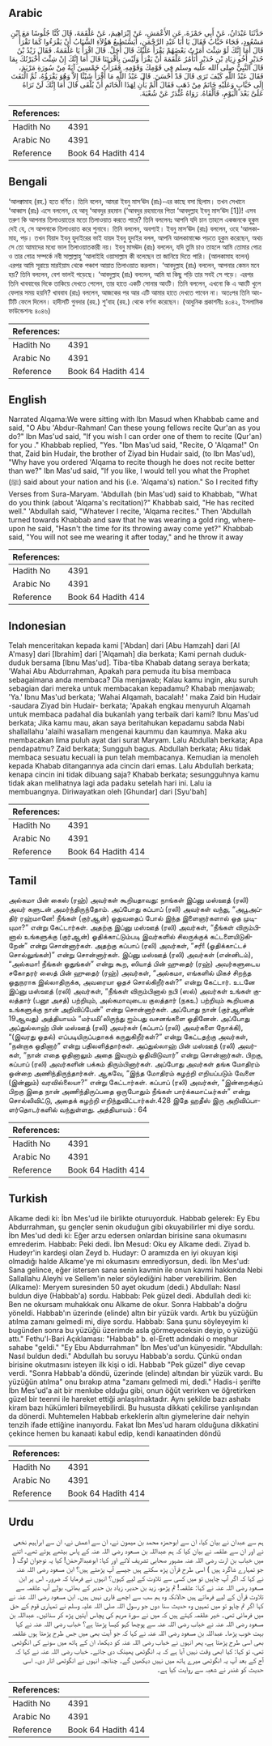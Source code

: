 ## Arabic


<div dir="rtl" lang="ar" style={{fontSize:'larger',backgroundColor:'#f8f9fa',padding:20}}>
حَدَّثَنَا عَبْدَانُ، عَنْ أَبِي حَمْزَةَ، عَنِ الأَعْمَشِ، عَنْ إِبْرَاهِيمَ، عَنْ عَلْقَمَةَ، قَالَ كُنَّا جُلُوسًا مَعَ ابْنِ مَسْعُودٍ، فَجَاءَ خَبَّابٌ فَقَالَ يَا أَبَا عَبْدِ الرَّحْمَنِ، أَيَسْتَطِيعُ هَؤُلاَءِ الشَّبَابُ أَنْ يَقْرَءُوا كَمَا تَقْرَأُ قَالَ أَمَا إِنَّكَ لَوْ شِئْتَ أَمَرْتُ بَعْضَهُمْ يَقْرَأُ عَلَيْكَ قَالَ أَجَلْ‏.‏ قَالَ اقْرَأْ يَا عَلْقَمَةُ‏.‏ فَقَالَ زَيْدُ بْنُ حُدَيْرٍ أَخُو زِيَادِ بْنِ حُدَيْرٍ أَتَأْمُرُ عَلْقَمَةَ أَنْ يَقْرَأَ وَلَيْسَ بِأَقْرَئِنَا قَالَ أَمَا إِنَّكَ إِنْ شِئْتَ أَخْبَرْتُكَ بِمَا قَالَ النَّبِيُّ صلى الله عليه وسلم فِي قَوْمِكَ وَقَوْمِهِ‏.‏ فَقَرَأْتُ خَمْسِينَ آيَةً مِنْ سُورَةِ مَرْيَمَ، فَقَالَ عَبْدُ اللَّهِ كَيْفَ تَرَى قَالَ قَدْ أَحْسَنَ‏.‏ قَالَ عَبْدُ اللَّهِ مَا أَقْرَأُ شَيْئًا إِلاَّ وَهُوَ يَقْرَؤُهُ، ثُمَّ الْتَفَتَ إِلَى خَبَّابٍ وَعَلَيْهِ خَاتَمٌ مِنْ ذَهَبٍ فَقَالَ أَلَمْ يَأْنِ لِهَذَا الْخَاتَمِ أَنْ يُلْقَى قَالَ أَمَا إِنَّكَ لَنْ تَرَاهُ عَلَىَّ بَعْدَ الْيَوْمِ، فَأَلْقَاهُ‏.‏ رَوَاهُ غُنْدَرٌ عَنْ شُعْبَةَ‏.‏
</div>
<div style={{backgroundColor:'#f8f9fa',padding:20, marginBottom: 10}}><table> <thead> <tr> <th>References:</th> <th></th> </tr> </thead> <tbody><tr><td>Hadith No</td><td>4391</td></tr><tr><td>Arabic No</td><td>4391</td></tr><tr><td>Reference</td><td>Book 64 Hadith 414</td></tr></tbody></table></div>

## Bengali


<div dir="ltr" lang="bn" style={{fontSize:'larger',backgroundColor:'#f8f9fa',padding:20}}>
‘আলক্বামাহ (রহ.) হতে বর্ণিত। তিনি বলেন, আমরা ইবনু মাস‘ঊদ (রাঃ)-এর কাছে বসা ছিলাম। তখন সেখানে ‘আব্বাস (রাঃ) এসে বললেন, হে আবূ ‘আবদুর রহমান (‘আবদুর রহমানের পিতা ‘আবদুল্লাহ ইবনু মাস‘ঊদ [1])! এসব তরুণ কি আপনার তিলাওয়াতের মতো তিলাওয়াত করতে পারে? তিনি বললেনঃ আপনি যদি চান তাহলে একজনকে হুকুম দেই যে, সে আপনাকে তিলাওয়াত করে শুনাবে। তিনি বললেন, অবশ্যই। ইবনু মাস‘ঊদ (রাঃ) বললেন, ওহে ‘আলকামাহ, পড়। তখন যিয়াদ ইবনু হুদাইরের ভাই যায়দ ইবনু হুদাইর বলল, আপনি আলকামাহ্কে পড়তে হুকুম করেছেন, অথচ সে তো আমাদের মধ্যে ভাল তিলাওয়াতকারী নয়। ইবনু মাসঊদ (রাঃ) বললেন, যদি তুমি চাও তাহলে আমি তোমার গোত্র ও তার গোত্র সম্পর্কে নবী সাল্লাল্লাহু ‘আলাইহি ওয়াসাল্লাম কী বলেছেন তা জানিয়ে দিতে পারি। (আলকামাহ বলেন) এরপর আমি সূরায়ে মারইয়াম থেকে পঞ্চাশ আয়াত তিলাওয়াত করলাম। ‘আবদুল্লাহ (রাঃ) বললেন, আপনার কেমন মনে হয়? তিনি বললেন, বেশ ভালই পড়েছে। ‘আবদুল্লাহ (রাঃ) বললেন, আমি যা কিছু পড়ি তার সবই সে পড়ে। এরপর তিনি খাববাবের দিকে তাকিয়ে দেখতে পেলেন, তার হাতে একটি সোনার আংটি। তিনি বললেন, এখনো কি এ আংটি খুলে ফেলার সময় হয়নি? খাববাব (রাঃ) বললেন, আজকের পর আর এটি আমার হাতে দেখতে পাবেন না। অতঃপর তিনি আংটিটি ফেলে দিলেন। হাদীসটি গুনদার (রহ.) শু’বাহ (রহ.) থেকে বর্ণনা করেছেন। (আধুনিক প্রকাশনীঃ ৪০৪২, ইসলামিক ফাউন্ডেশনঃ ৪০৪৬)
</div>
<div style={{backgroundColor:'#f8f9fa',padding:20, marginBottom: 10}}><table> <thead> <tr> <th>References:</th> <th></th> </tr> </thead> <tbody><tr><td>Hadith No</td><td>4391</td></tr><tr><td>Arabic No</td><td>4391</td></tr><tr><td>Reference</td><td>Book 64 Hadith 414</td></tr></tbody></table></div>

## English


<div dir="ltr" lang="en" style={{fontSize:'larger',backgroundColor:'#f8f9fa',padding:20}}>
Narrated Alqama:We were sitting with Ibn Masud when Khabbab came and said, "O Abu 'Abdur-Rahman! Can these young fellows recite Qur'an as you do?" Ibn Mas'ud said, "If you wish I can order one of them to recite (Qur'an) for you ." Khabbab replied, "Yes. "Ibn Mas'ud said, "Recite, O 'Alqama!" On that, Zaid bin Hudair, the brother of Ziyad bin Hudair said, (to Ibn Mas'ud), "Why have you ordered 'Alqama to recite though he does not recite better than we?" Ibn Mas'ud said, "If you like, I would tell you what the Prophet (ﷺ) said about your nation and his (i.e. 'Alqama's) nation." So I recited fifty Verses from Sura-Maryam. 'Abdullah (bin Mas'ud) said to Khabbab, "What do you think (about 'Alqama's recitation)?" Khabbab said, "He has recited well." 'Abdullah said, "Whatever I recite, 'Alqama recites." Then 'Abdullah turned towards Khabbab and saw that he was wearing a gold ring, whereupon he said, "Hasn't the time for its throwing away come yet?" Khabbab said, "You will not see me wearing it after today," and he throw it away
</div>
<div style={{backgroundColor:'#f8f9fa',padding:20, marginBottom: 10}}><table> <thead> <tr> <th>References:</th> <th></th> </tr> </thead> <tbody><tr><td>Hadith No</td><td>4391</td></tr><tr><td>Arabic No</td><td>4391</td></tr><tr><td>Reference</td><td>Book 64 Hadith 414</td></tr></tbody></table></div>

## Indonesian


<div dir="ltr" lang="id" style={{fontSize:'larger',backgroundColor:'#f8f9fa',padding:20}}>
Telah menceritakan kepada kami ['Abdan] dari [Abu Hamzah] dari [Al A'masy] dari [Ibrahim] dari ['Alqamah] dia berkata; Kami pernah duduk-duduk bersama [Ibnu Mas'ud]. Tiba-tiba Khabab datang seraya berkata; 'Wahai Abu Abdurrahman, Apakah para pemuda itu bisa membaca sebagaimana anda membaca? Dia menjawab; Kalau kamu ingin, aku suruh sebagian dari mereka untuk membacakan kepadamu? Khabab menjawab; 'Ya.' Ibnu Mas'ud berkata; 'Wahai Alqamah, bacalah! ' maka Zaid bin Hudair -saudara Ziyad bin Hudair- berkata; 'Apakah engkau menyuruh Alqamah untuk membaca padahal dia bukanlah yang terbaik dari kami? Ibnu Mas'ud berkata; Jika kamu mau, akan saya beritahukan kepadamu sabda Nabi shallallahu 'alaihi wasallam mengenai kaummu dan kaumnya. Maka aku membacakan lima puluh ayat dari surat Maryam. Lalu Abdullah berkata; Apa pendapatmu? Zaid berkata; Sungguh bagus. Abdullah berkata; Aku tidak membaca sesuatu kecuali ia pun telah membacanya. Kemudian ia menoleh kepada Khabab ditangannya ada cincin dari emas. Lalu Abdullah berkata; kenapa cincin ini tidak dibuang saja? Khabab berkata; sesungguhnya kamu tidak akan melihatnya lagi ada padaku setelah hari ini. Lalu ia membuangnya. Diriwayatkan oleh [Ghundar] dari [Syu'bah]
</div>
<div style={{backgroundColor:'#f8f9fa',padding:20, marginBottom: 10}}><table> <thead> <tr> <th>References:</th> <th></th> </tr> </thead> <tbody><tr><td>Hadith No</td><td>4391</td></tr><tr><td>Arabic No</td><td>4391</td></tr><tr><td>Reference</td><td>Book 64 Hadith 414</td></tr></tbody></table></div>

## Tamil


<div dir="ltr" lang="ta" style={{fontSize:'larger',backgroundColor:'#f8f9fa',padding:20}}>
அல்கமா பின் கைஸ் (ரஹ்) அவர்கள் கூறியதாவது: நாங்கள் இப்னு மஸ்ஊத் (ரலி) அவர் களுடன் அமர்ந்திருந்தோம். அப்போது கப்பாப் (ரலி) அவர்கள் வந்து, “அபூஅப்திர் ரஹ்மானே! நீங்கள் (குர்ஆன்) ஓதுவதைப் போல் இந்த இளைஞர்களால் ஓத முடியுமா?” என்று கேட்டார்கள். அதற்கு இப்னு மஸ்ஊத் (ரலி) அவர்கள், “நீங்கள் விரும்பினால் உங்களுக்கு (குர்ஆன்) ஓதிக்காட்டும்படி இவர்களில் சிலருக்குக் கட்டளையிடுகிறேன்” என்று சொன்னார்கள். அதற்கு கப்பாப் (ரலி) அவர்கள், “சரி! (ஓதிக்காட்டச் சொல்லுங்கள்)” என்று சொன்னார்கள். இப்னு மஸ்ஊத் (ரலி) அவர்கள் (என்னிடம்), “அல்கமா! நீங்கள் ஓதுங்கள்” என்று கூற, ஸியாத் பின் ஹுதைர் (ரஹ்) அவர்களுடைய சகோதரர் ஸைத் பின் ஹுதைர் (ரஹ்) அவர்கள், “அல்கமா, எங்களில் மிகச் சிறந்த ஓதுநராக இல்லாதிருக்க, அவரையா ஓதச் சொல்கிறீர்கள்?” என்று கேட்டார். உடனே இப்னு மஸ்ஊத் (ரலி) அவர்கள், “நீங்கள் விரும்பினால் நபி (ஸல்) அவர்கள் உங்கள் குலத்தார் (பனூ அசத்) பற்றியும், அல்கமாவுடைய குலத்தார் (நகஉ) பற்றியும் கூறியதை உங்களுக்கு நான் அறிவிப்பேன்” என்று சொன்னார்கள். அப்போது நான் (குர்ஆனின் 19ஆவது) அத்தியாயம் “மர்யமி'லிருந்து ஐம்பது வசனங்களை ஓதினேன். அப்போது அப்துல்லாஹ் பின் மஸ்ஊத் (ரலி) அவர்கள் (கப்பாப் (ரலி) அவர்களை நோக்கி), “(இவரது ஓதல்) எப்படியிருப்பதாகக் கருதுகிறீர்கள்?” என்று கேட்டதற்கு அவர்கள், “நன்றாக ஓதினார்” என்று பதிலளித்தார்கள். அப்துல்லாஹ் பின் மஸ்ஊத் (ரலி) அவர்கள், “நான் எதை ஓதினாலும் அதை இவரும் ஓதிவிடுவார்” என்று சொன்னார்கள். பிறகு, கப்பாப் (ரலி) அவர்களின் பக்கம் திரும்பினார்கள். அப்போது அவர்கள் தங்க மோதிரம் ஒன்றை அணிந்திருந்தார்கள். ஆகவே, “இந்த மோதிரம் கழற்றி எறியப்படும் வேளை (இன்னும்) வரவில்லையா?” என்று கேட்டார்கள். கப்பாப் (ரலி) அவர்கள், “இன்றைக்குப் பிறகு இதை நான் அணிந்திருப்பதை ஒருபோதும் நீங்கள் பார்க்கமாட்டீர்கள்” என்று சொல்லிவிட்டு, அதைக் கழற்றி எறிந்துவிட்டார்கள்.428 இதே ஹதீஸ் இரு அறிவிப்பாளர்தொடர்களில் வந்துள்ளது. அத்தியாயம் : 64
</div>
<div style={{backgroundColor:'#f8f9fa',padding:20, marginBottom: 10}}><table> <thead> <tr> <th>References:</th> <th></th> </tr> </thead> <tbody><tr><td>Hadith No</td><td>4391</td></tr><tr><td>Arabic No</td><td>4391</td></tr><tr><td>Reference</td><td>Book 64 Hadith 414</td></tr></tbody></table></div>

## Turkish


<div dir="ltr" lang="tr" style={{fontSize:'larger',backgroundColor:'#f8f9fa',padding:20}}>
Alkame dedi ki: İbn Mes'ud ile birlikte oturuyorduk. Habbab gelerek: Ey Ebu Abdurrahman, şu gençler senin okuduğun gibi okuyabilirler mi diye sordu. İbn Mes'ud dedi ki: Eğer arzu edersen onlardan birisine sana okumasını emrederim. Habbab: Peki dedi. İbn Mesud: Oku ey Alkame dedi. Ziyad b. Hudeyr'in kardeşi olan Zeyd b. Hudayr: O aramızda en iyi okuyan kişi olmadığı halde Alkame'ye mi okumasını emrediyorsun, dedi. İbn Mes'ud: Sana gelince, eğer istersen sana senin kavmin ile onun kavmi hakkında Nebi Sallallahu Aleyhi ve Sellem'in neler söylediğini haber verebilirim. Ben (Alkame): Meryem suresinden 50 ayet okudum (dedi.) Abdullah: Nasıl buldun diye (Habbab'a) sordu. Habbab: Pek güzel dedi. Abdullah dedi ki: Ben ne okursam muhakkak onu Alkame de okur. Sonra Habbab'a doğru yöneldi. Habbab'ın üzerinde (elinde) altın bir yüzük vardı. Artık bu yüzüğün atılma zamanı gelmedi mi, diye sordu. Habbab: Sana şunu söyleyeyim ki bugünden sonra bu yüzüğü üzerimde asla görmeyeceksin deyip, o yüzüğü attı." Fethu'l-Bari Açıklaması: "Habbab" b. el-Erett adındaki o meşhur sahabe "geldi." "Ey Ebu Abdurrahman" İbn Mes'ud'un künyesidir. "Abdullah: Nasıl buldun dedi." Abdullah bu soruyu Habbab'a sordu. Çünkü ondan birisine okutmasını isteyen ilk kişi o idi. Habbab "Pek güzel" diye cevap verdi. "Sonra Habbab'a döndü, üzerinde (elinde) altından bir yüzük vardı. Bu yüzüğün atılma" onu bırakıp atma "zamanı gelmedi mi, dedi." Hadis-i şerifte İbn Mes'ud'a ait bir menkıbe olduğu gibi, onun öğüt verirken ve öğretirken güzel bir teenni ile hareket ettiği anlaşılmaktadır. Aynı şekilde bazı ashabı kiram bazı hükümleri bilmeyebilirdi. Bu hususta dikkati çekilirse yanlışından da dönerdi. Muhtemelen Habbab erkeklerin altın giymelerine dair nehyin tenzih ifade ettiğine inanıyordu. Fakat İbn Mes'ud haram olduğuna dikkatini çekince hemen bu kanaati kabul edip, kendi kanaatinden döndü
</div>
<div style={{backgroundColor:'#f8f9fa',padding:20, marginBottom: 10}}><table> <thead> <tr> <th>References:</th> <th></th> </tr> </thead> <tbody><tr><td>Hadith No</td><td>4391</td></tr><tr><td>Arabic No</td><td>4391</td></tr><tr><td>Reference</td><td>Book 64 Hadith 414</td></tr></tbody></table></div>

## Urdu


<div dir="rtl" lang="ur" style={{fontSize:'larger',backgroundColor:'#f8f9fa',padding:20}}>
ہم سے عبدان نے بیان کیا، ان سے ابوحمزہ محمد بن میمون نے، ان سے اعمش نے، ان سے ابراہیم نخعی نے اور ان سے علقمہ نے بیان کیا کہ ہم عبداللہ بن مسعود رضی اللہ عنہ کے پاس بیٹھے ہوئے تھے۔ اتنے میں خباب بن ارت رضی اللہ عنہ مشہور صحابی تشریف لائے اور کہا: ابوعبدالرحمٰن! کیا یہ نوجوان لوگ ( جو تمہارے شاگرد ہیں ) اسی طرح قرآن پڑھ سکتے ہیں جیسے آپ پڑھتے ہیں؟ ابن مسعود رضی اللہ عنہ نے کہا کہ اگر آپ چاہیں تو میں کسی سے تلاوت کے لیے کہوں؟ انہوں نے فرمایا کہ ضرور۔ اس پر ابن مسعود رضی اللہ عنہ نے کہا: علقمہ! تم پڑھو، زید بن حدیر، زیاد بن حدیر کے بھائی، بولے آپ علقمہ سے تلاوت قرآن کے لیے فرماتے ہیں حالانکہ وہ ہم سب سے اچھے قاری نہیں ہیں۔ ابن مسعود رضی اللہ عنہ نے کہا اگر تم چاہو تو میں تمہیں وہ حدیث سنا دوں جو رسول اللہ صلی اللہ علیہ وسلم نے تمہاری قوم کے حق میں فرمائی تھی۔ خیر علقمہ کہتے ہیں کہ میں نے سورۃ مریم کی پچاس آیتیں پڑھ کر سنائیں۔ عبداللہ بن مسعود رضی اللہ عنہ نے خباب رضی اللہ عنہ سے پوچھا کہو کیسا پڑھتا ہے؟ خباب رضی اللہ عنہ نے کہا بہت خوب پڑھا۔ عبداللہ بن مسعود رضی اللہ عنہ نے کہا کہ جو آیت بھی میں جس طرح پڑھتا ہوں علقمہ بھی اسی طرح پڑھتا ہے، پھر انہوں نے خباب رضی اللہ عنہ کو دیکھا، ان کے ہاتھ میں سونے کی انگوٹھی تھی، تو کہا: کیا ابھی وقت نہیں آیا ہے کہ یہ انگوٹھی پھینک دی جائے۔ خباب رضی اللہ عنہ نے کہا کہ آج کے بعد آپ یہ انگوٹھی میرے ہاتھ میں نہیں دیکھیں گے۔ چنانچہ انہوں نے انگوٹھی اتار دی۔ اسی حدیث کو غندر نے شعبہ سے روایت کیا ہے۔
</div>
<div style={{backgroundColor:'#f8f9fa',padding:20, marginBottom: 10}}><table> <thead> <tr> <th>References:</th> <th></th> </tr> </thead> <tbody><tr><td>Hadith No</td><td>4391</td></tr><tr><td>Arabic No</td><td>4391</td></tr><tr><td>Reference</td><td>Book 64 Hadith 414</td></tr></tbody></table></div>